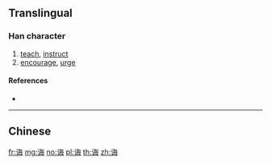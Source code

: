 {{character info/new}}
{{also|誨}}
==Translingual==

===Han character===
{{Han char|rn=149|rad=讠|as=07|sn=9|four=|canj=IVOWY}}

# [[teach]], [[instruct]]
# [[encourage]], [[urge]]

====References====
* {{Han ref|kx=1188.181|hdz=63978.010|uh=8BF2|ud=35826}}

----

==Chinese==
{{zh-see|誨}}

[[fr:诲]]
[[mg:诲]]
[[no:诲]]
[[pl:诲]]
[[th:诲]]
[[zh:诲]]